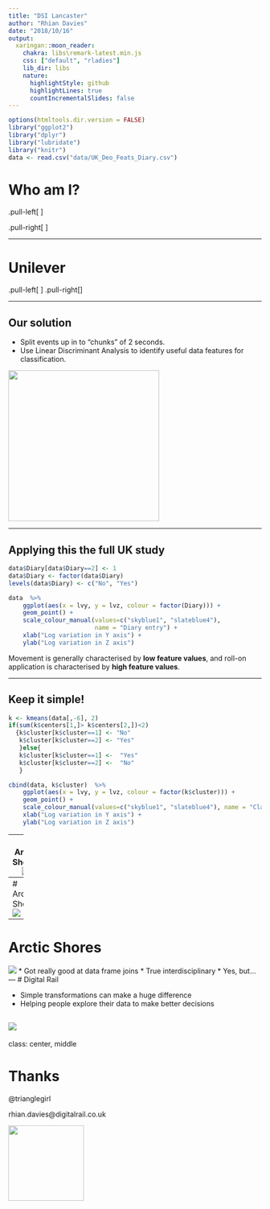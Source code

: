 ```yaml
---
title: "DSI Lancaster"
author: "Rhian Davies"
date: "2018/10/16"
output:
  xaringan::moon_reader:
    chakra: libs\remark-latest.min.js
    css: ["default", "rladies"]
    lib_dir: libs
    nature:
      highlightStyle: github
      highlightLines: true
      countIncrementalSlides: false
---
```

```r
options(htmltools.dir.version = FALSE)
library("ggplot2")
library("dplyr")
library("lubridate")
library("knitr")
data <- read.csv("data/UK_Deo_Feats_Diary.csv")
```

# Who am I?

<!-- Unilever:  Global 169,000 employees over - R&D over 6000, 15 people in my group owns over 400 brands, 100 countries
     Arctic Shores: Scale up, 30 employees across 3 offices (Man, London, Singapore) Many different people - one DS
     Digital Rail: 2 employee across one office -->
.pull-left[
<center>
<img src="images/lu.jpg" class = "center" height = "100">
</br>
<img src="images/stori.png" class = "center" height = "100">
</br>
<img src="images/unilever.png" class = "center" height = "200">
</center>]


.pull-right[
<center>
<img src="images/as.png" class = "center" height = "80">
</br>
<img src="images/drl.png" class = "center" height = "200">
<img src="images/rss.jpg" class = "center" height = "200">
</center>]

---

# Unilever
<!--
* Unilever want to understand how consumers use deodorant.
* Experimental participants are notoriously bad at filling in study diaries.
* Unilever developed data loggers to collect user data in a less intrusive and more reliable way.
* Can we learn how consumers use deodorant just using the logger data?-->

.pull-left[
<center><img src ="images/rexona.png" alt="Roll on deodorant" style="width: 180px;"/></center>
]
.pull-right[<center><img src="images/datalogger.jpg" alt="Data Loggers" style="width: 300px;"/></center>]

<!--
* Event start time, end time and duration.
* X, y, z and sound time series for each event.
* High frequency (20 observations per second).
* Event class:  "Application", "Movement", "Unknown".
* Small, quality in-lab dataset.
* Some events were unusually long (>20 seconds).
* Only part of an event might actually be true deodorant application.

-->
---

## Our solution

* Split events up in to "chunks" of 2 seconds.
* Use Linear Discriminant Analysis to identify useful data features for classification.

<img src="images/LDA2_clear.png" style="width: 300px;"/></center>

---

## Applying this the full UK study

<!-- In the plot below, each point represents a 2 second window of an event.  --> 

```r
data$Diary[data$Diary==2] <- 1
data$Diary <- factor(data$Diary)
levels(data$Diary) <- c("No", "Yes")

data  %>% 
    ggplot(aes(x = lvy, y = lvz, colour = factor(Diary))) +
    geom_point() +
    scale_colour_manual(values=c("skyblue1", "slateblue4"),
                        name = "Diary entry") +
    xlab("Log variation in Y axis") +
    ylab("Log variation in Z axis") 

```

Movement is generally characterised by **low feature values**, and roll-on application is characterised by **high feature values**. 

---

## Keep it simple!
<!-- With this insight we can identify likely non-application windows, and remove them from the dataset.

Simple approach: cluster the feature set using k-means. -->

```r
k <- kmeans(data[,-6], 2)
if(sum(k$centers[1,]> k$centers[2,])<2)
  {k$cluster[k$cluster==1] <- "No"
   k$cluster[k$cluster==2] <- "Yes"
   }else{
   k$cluster[k$cluster==1] <-  "Yes"
   k$cluster[k$cluster==2] <-  "No"
   }

cbind(data, k$cluster)  %>% 
    ggplot(aes(x = lvy, y = lvz, colour = factor(k$cluster))) +
    geom_point() +
    scale_colour_manual(values=c("skyblue1", "slateblue4"), name = "Classed as\ntrue event") +
    xlab("Log variation in Y axis") +
    ylab("Log variation in Z axis") 
```

---
# Arctic Shores 
![](images/src.gif)
---
# Arctic Shores 
![](images/cc.gif)

---
# Arctic Shores
![](images/ff.png)
 * Got really good at data frame joins
 * True interdisciplinary
 * Yes, but...
<!-- WEIRD -->
<!-- Entreprenears - more creative, determined, and self-belied, ER, manging uncertainty, sociable. -->
<!-- Funny-->
---
# Digital Rail

* Simple transformations can make a huge difference
* Helping people explore their data to make better decisions

![](images/boost-boxplots.png)
---
class: center, middle

# Thanks

@trianglegirl

rhian.davies@digitalrail.co.uk

<img src="images/rladies.svg" height = "150">

